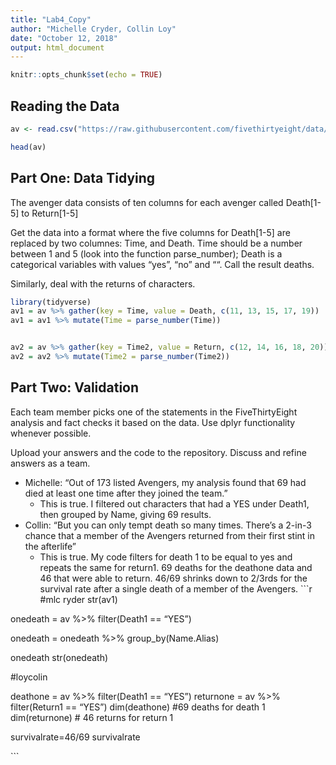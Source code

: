 ```yaml
---
title: "Lab4_Copy"
author: "Michelle Cryder, Collin Loy"
date: "October 12, 2018"
output: html_document
---
```


```r
knitr::opts_chunk$set(echo = TRUE)
```

## Reading the Data

```r

av <- read.csv("https://raw.githubusercontent.com/fivethirtyeight/data/master/avengers/avengers.csv", stringsAsFactors = FALSE)

head(av)
```

## Part One: Data Tidying

The avenger data consists of ten columns for each avenger called Death[1-5] to Return[1-5]

Get the data into a format where the five columns for Death[1-5] are replaced by two columnes: Time, and Death. Time should be a number between 1 and 5 (look into the function parse_number); Death is a categorical variables with values "yes", "no" and "". Call the result deaths.

Similarly, deal with the returns of characters.

```r
library(tidyverse)
av1 = av %>% gather(key = Time, value = Death, c(11, 13, 15, 17, 19))
av1 = av1 %>% mutate(Time = parse_number(Time))


av2 = av %>% gather(key = Time2, value = Return, c(12, 14, 16, 18, 20))
av2 = av2 %>% mutate(Time2 = parse_number(Time2))


```

## Part Two: Validation

Each team member picks one of the statements in the FiveThirtyEight analysis and fact checks it based on the data. Use dplyr functionality whenever possible.

Upload your answers and the code to the repository. Discuss and refine answers as a team.

  + Michelle: "Out of 173 listed Avengers, my analysis found that 69 had died at least one time after they joined the team."
      + This is true. I filtered out characters that had a YES under Death1, then grouped by Name, giving 69 results. 
  + Collin: "But you can only tempt death so many times. There’s a 2-in-3 chance that a member of the Avengers returned from their first stint in the afterlife"
    + This is true. My code filters for death 1 to be equal to yes and repeats the same for return1. 69 deaths for the deathone data and 46 that were able to return. 46/69 shrinks down to 2/3rds for the survival rate after a single death of a member of the Avengers.
```r

#mlc ryder
str(av1)

onedeath = av %>% filter(Death1 == "YES") 

onedeath = onedeath %>% group_by(Name.Alias)

onedeath
str(onedeath)

#loycolin\

deathone = av %>% filter(Death1 == "YES")
returnone = av %>% filter(Return1 == "YES")
dim(deathone) #69 deaths for death 1
dim(returnone) # 46 returns for return 1

survivalrate=46/69
survivalrate

```




